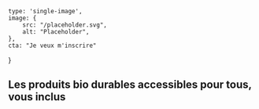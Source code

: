     type: 'single-image',
    image: {
        src: "/placeholder.svg",
        alt: "Placeholder",
    },
    cta: "Je veux m'inscrire"
}

## Les produits bio durables accessibles pour tous, vous inclus

